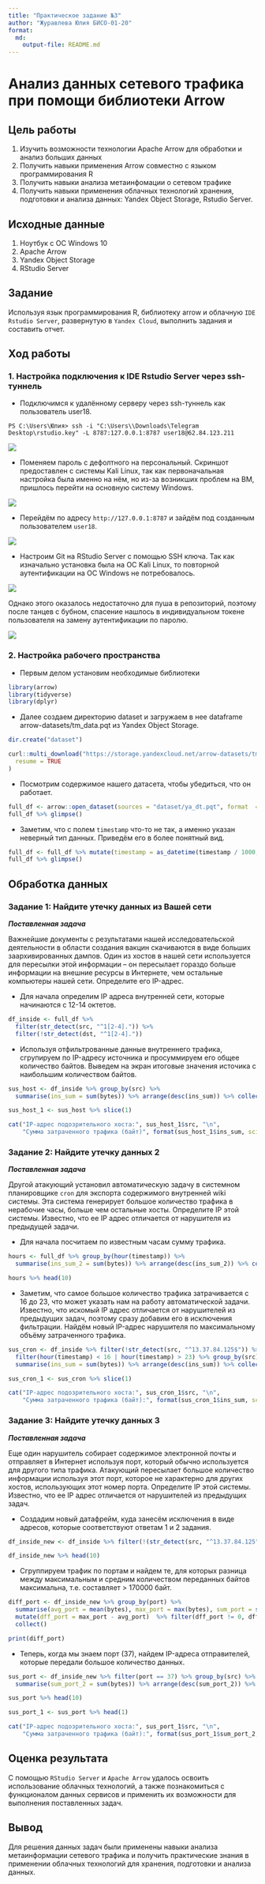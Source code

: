 ```yaml
---
title: "Практическое задание №3"
author: "Журавлева Юлия БИСО-01-20"
format:   
  md:
    output-file: README.md
---
```


# Анализ данных сетевого трафика при помощи библиотеки Arrow

## Цель работы

1. Изучить возможности технологии Apache Arrow для обработки и анализ больших данных
2. Получить навыки применения Arrow совместно с языком программирования R
3. Получить навыки анализа метаинфомации о сетевом трафике
4. Получить навыки применения облачных технологий хранения, подготовки и анализа данных: Yandex Object Storage, Rstudio Server.

## Исходные данные

1. Ноутбук с ОС Windows 10
2. Apache Arrow
3. Yandex Object Storage
4. RStudio Server

## Задание

Используя язык программирования R, библиотеку arrow и облачную `IDE Rstudio Server`, развернутую в `Yandex Cloud`, выполнить задания и составить отчет.

## Ход работы

### 1. Настройка подключения к IDE Rstudio Server через ssh-туннель

- Подключимся к удалённому серверу через ssh-туннель как пользователь user18. 

```{}
PS C:\Users\Юлия> ssh -i "C:\Users\\Downloads\Telegram Desktop\rstudio.key" -L 8787:127.0.0.1:8787 user18@62.84.123.211
```

![](screen/1.png)

- Поменяем пароль с дефолтного на персональный. Скриншот предоставлен с системы Kali Linux, так как первоначальная настройка была именно на нём, но из-за возникших проблем на ВМ, пришлось перейти на основную систему Windows.

![](screen/2.png)

- Перейдём по адресу `http://127.0.0.1:8787` и зайдём под созданным пользователем `user18`.

![](screen/3.png)

- Настроим Git на RStudio Server с помощью SSH ключа. Так как изначально установка была на ОС Kali Linux, то повторной аутентификации на ОС Windows не потребовалось. 

![](screen/4.png)

Однако этого оказалось недостаточно для пуша в репозиторий, поэтому после танцев с бубном, спасение нашлось в индивидуальном токене пользователя на замену аутентификации по паролю.

![](screen/5.png)

### 2. Настройка рабочего пространства

- Первым делом установим необходимые библиотеки

```r
library(arrow)
library(tidyverse)
library(dplyr)
```

- Далее создаем директорию dataset и загружаем в нее dataframe arrow-datasets/tm_data.pqt из Yandex Object Storage.

```r
dir.create("dataset")

curl::multi_download("https://storage.yandexcloud.net/arrow-datasets/tm_data.pqt", "dataset/ya_dt.pqt",
  resume = TRUE
)
```

- Посмотрим содержимое нашего датасета, чтобы убедиться, что он работает.

```r
full_df <- arrow::open_dataset(sources = "dataset/ya_dt.pqt", format  = "parquet")
full_df %>% glimpse()
```

- Заметим, что с полем `timestamp` что-то не так, а именно указан неверный тип данных. Приведём его в более понятный вид.

```r
full_df <- full_df %>% mutate(timestamp = as_datetime(timestamp / 1000, origin = "1970-01-01", tz = "UTC"))
full_df %>% glimpse()
```

## Обработка данных

### Задание 1: Найдите утечку данных из Вашей сети

***Поставленная задача***

Важнейшие документы с результатами нашей исследовательской деятельности в области создания вакцин скачиваются в виде больших заархивированных дампов. Один из хостов в нашей сети используется для пересылки этой информации – он пересылает гораздо больше информации на внешние ресурсы в Интернете, чем остальные компьютеры нашей сети. Определите его IP-адрес.

- Для начала определим IP адреса внутренней сети, которые начинаются с 12-14 октетов.

```r
df_inside <- full_df %>%
  filter(str_detect(src, "^1[2-4].")) %>%
  filter(!str_detect(dst, "^1[2-4]."))
```

- Используя отфильтрованные данные внутреннего трафика, сгрупируем по IP-адресу источника и просуммируем его общее количество байтов. Выведем на экран итоговые значения источика с наибольшим количеством байтов.

```r
sus_host <- df_inside %>% group_by(src) %>% 
  summarise(ins_sum = sum(bytes)) %>% arrange(desc(ins_sum)) %>% collect()

sus_host_1 <- sus_host %>% slice(1)

cat("IP-адрес подозрительного хоста:", sus_host_1$src, "\n", 
    "Сумма затраченного трафика (байт)", format(sus_host_1$ins_sum, scientific = FALSE))
```

### Задание 2: Найдите утечку данных 2

***Поставленная задача***

Другой атакующий установил автоматическую задачу в системном планировщике `cron` для экспорта содержимого внутренней wiki системы. Эта система генерирует большое количество трафика в нерабочие часы, больше чем остальные хосты. Определите IP этой системы. Известно, что ее IP адрес отличается от нарушителя из предыдущей задачи.

- Для начала посчитаем по известным часам сумму трафика.

```r
hours <- full_df %>% group_by(hour(timestamp)) %>%
  summarise(ins_sum_2 = sum(bytes)) %>% arrange(desc(ins_sum_2)) %>% collect()

hours %>% head(10)
```

- Заметим, что самое большое количество трафика затрачивается с 16 до 23, что может указать нам на работу автоматической задачи. Известно, что искомый IP адрес отличается от нарушителей из предыдущих задач, поэтому сразу добавим его в исключения фильтрации. Найдём новый IP-адрес нарушителя по максимальному объёму затраченного трафика.

```r
sus_cron <- df_inside %>% filter(!str_detect(src, "^13.37.84.125$")) %>%
  filter(hour(timestamp) < 16 | hour(timestamp) > 23) %>% group_by(src) %>%
  summarise(ins_sum = sum(bytes)) %>% arrange(desc(ins_sum)) %>% collect()

sus_cron_1 <- sus_cron %>% slice(1)

cat("IP-адрес подозрительного хоста:", sus_cron_1$src, "\n", 
    "Сумма затраченного трафика (байт):", format(sus_cron_1$ins_sum, scientific = FALSE))
```

### Задание 3: Найдите утечку данных 3

***Поставленная задача***

Еще один нарушитель собирает содержимое электронной почты и отправляет в Интернет используя порт, который обычно используется для другого типа трафика. Атакующий пересылает большое количество информации используя этот порт, которое не характерно для других хостов, использующих этот номер порта. Определите IP этой системы. Известно, что ее IP адрес отличается от нарушителей из предыдущих задач.

- Создадим новый датафрейм, куда занесём исключения в виде адресов, которые соответствуют ответам 1 и 2 задания. 

```r
df_inside_new <- df_inside %>% filter(!(str_detect(src, "^13.37.84.125") | str_detect(src, "^12.55.77.96"))) %>% collect()

df_inside_new %>% head(10)
```

- Сгруппируем трафик по портам и найдем те, для которых разница между максимальным и средним количеством переданных байтов максимальна, т.е. составляет > 170000 байт.

```r
diff_port <- df_inside_new %>% group_by(port) %>% 
  summarise(avg_port = mean(bytes), max_port = max(bytes), sum_port = sum(bytes)) %>% 
  mutate(dff_port = max_port - avg_port)  %>% filter(dff_port != 0, dff_port > 170000) %>%
  collect()

print(diff_port)
```

- Теперь, когда мы знаем порт (37), найдем IP-адреса отправителей, которые передали большое количество данных.

```r
sus_port <- df_inside_new %>% filter(port == 37) %>% group_by(src) %>%
  summarise(sum_port_2 = sum(bytes)) %>% arrange(desc(sum_port_2)) %>% collect()

sus_port %>% head(10)

sus_port_1 <- sus_port %>% head(1)

cat("IP-адрес подозрительного хоста:", sus_port_1$src, "\n", 
    "Сумма затраченного трафика (байт):", format(sus_port_1$sum_port_2, scientific = FALSE))

```

## Оценка результата

С помощью `RStudio Server` и `Apache Arrow` удалось освоить использование облачных технологий, а также познакомиться с функционалом данных сервисов и применить их возможности для выполнения поставленных задач. 

## Вывод

Для решения данных задач были применены навыки анализа метаинформации сетевого трафика и получить практические знания в применении облачных технологий для хранения, подготовки и анализа данных. 